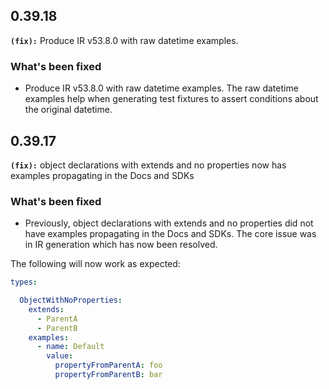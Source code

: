 ## 0.39.18
**`(fix):`** Produce IR v53.8.0 with raw datetime examples.

### What's been fixed
- Produce IR v53.8.0 with raw datetime examples. The raw datetime examples help  when generating test fixtures to assert conditions about the original datetime.

## 0.39.17
**`(fix):`** object declarations with extends and no properties now has examples propagating in the Docs and SDKs

### What's been fixed
- Previously, object declarations with extends and no properties did not have examples
propagating in the Docs and SDKs. The core issue was in IR generation which has now
been resolved.

The following will now work as expected:

```yaml
types:

  ObjectWithNoProperties:
    extends:
      - ParentA
      - ParentB
    examples:
      - name: Default
        value:
          propertyFromParentA: foo
          propertyFromParentB: bar
```


